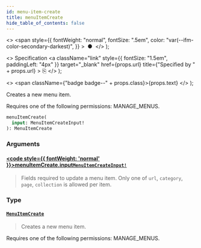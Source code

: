 ```yaml
---
id: menu-item-create
title: menuItemCreate
hide_table_of_contents: false
---
```


  <>
    <span
      style={{
        fontWeight: "normal",
        fontSize: ".5em",
        color: "var(--ifm-color-secondary-darkest)",
      }}
    >
      &nbsp;●&nbsp;
    </span>
  </>
);

  <>
    Specification
    <a
      className="link"
      style={{ fontSize: "1.5em", paddingLeft: "4px" }}
      target="\_blank"
      href={props.url}
      title={"Specified by " + props.url}
    >
      ⎘
    </a>
  </>
);

  <>
    <span className={"badge badge--" + props.class}>{props.text}</span>
  </>
);

Creates a new menu item.

Requires one of the following permissions: MANAGE_MENUS.

```graphql
menuItemCreate(
  input: MenuItemCreateInput!
): MenuItemCreate
```

### Arguments

#### [<code style={{ fontWeight: 'normal' }}>menuItemCreate.<b>input</b></code>](#)<Bullet />[`MenuItemCreateInput!`](../../api-reference/miscellaneous/inputs/menu-item-create-input) <Badge class="secondary" text="non-null"/> <Badge class="secondary" text="input"/> <Badge class="secondary" text="miscellaneous"/>

> Fields required to update a menu item. Only one of `url`, `category`, `page`, `collection` is allowed per item.

### Type

#### [`MenuItemCreate`](../../api-reference/miscellaneous/objects/menu-item-create) <Badge class="secondary" text="object"/> <Badge class="secondary" text="miscellaneous"/>

> Creates a new menu item.

Requires one of the following permissions: MANAGE_MENUS.

>
